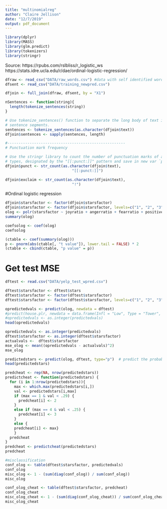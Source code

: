 ```yaml
---
title: "multinomialreg"
author: "Claire Jellison"
date: "12/7/2019"
output: pdf_document
---
```


```r
library(dplyr)
library(MASS)
library(glm.predict)
library(tokenizers)
library(stringr)
```

Source: https://rpubs.com/rslbliss/r_logistic_ws
https://stats.idre.ucla.edu/r/dae/ordinal-logistic-regression/

```r
dfraw <- read_csv("DATA/raw_words.csv") #data with self identified words 
dfsent <- read_csv("DATA/training_newpred.csv")
```

```r
dfjoin <- full_join(dfraw, dfsent, by = "X1")
```

```r

nSentences <- function(string){
  length(tokenize_sentences(string))
}

# Use tokenize_sentences() function to separate the long body of text into
# sentence segments. 
sentences <- tokenize_sentences(as.character(dfjoin$text))
dfjoin$sentences <- sapply(sentences, length)

#-----------------------------------------------------
# Punctuation mark frequency

# Use the stringr library to count the number of punctuation marks of all
# types, designated by the "[[:punct:]]" pattern and save in new var `punct`.
dfjoin$punct <- str_count(as.character(dfjoin$text),
                              "[[:punct:]]")

dfjoin$exclaim <- str_count(as.character(dfjoin$text),
                              "!")
```

#Ordinal logistic regression
```r
dfjoin$starsfactor <- factor(dfjoin$starsfactor)
dfjoin$starsfactor <- factor(dfjoin$starsfactor, levels=c("1", "2", "3", "4", "5"), ordered=TRUE)
olog <- polr(starsfactor ~ joyratio + angerratio + fearratio + positiveratio + negativeratio + surpriseratio + disgustratio + trustratio + anticipationratio + sentences + punct + nwords + exclaim , data = dfjoin)
summary(olog)
```

```r
coefsolog <- coef(olog)
coefsolog
```


```r
(ctable <- coef(summary(olog)))
p <- pnorm(abs(ctable[, "t value"]), lower.tail = FALSE) * 2
(ctable <- cbind(ctable, "p value" = p))

```


# Get test MSE 

```r
dftest <- read.csv("DATA/yelp_test_wpred.csv")
```

```r
dftest$starsfactor <- dftest$stars
dftest$starsfactor <- factor(dftest$starsfactor)
dftest$starsfactor <- factor(dftest$starsfactor, levels=c("1", "2", "3", "4", "5"), ordered=TRUE)
```

```r
opredictedvals <- predict(olog, newdata = dftest)
#predict(house.plr, newdata = data.frame(Infl = "Low", Type = "Tower", Cont = "Low"))
#opredictedvals <- as.integer(predictedvals)
head(opredictedvals)
```


```r
opredictedvals <- as.integer(predictedvals)
dftest$starsfactor <- as.integer(dftest$starsfactor)
actualvals <-  dftest$starsfactor
mse_olog <- mean((opredictedvals - actualvals)^2)
mse_olog
```


```r
predictedstars <- predict(olog, dftest, type="p")  # predict the probabilites
head(predictedstars)
```

```r
predcheat <- rep(NA, nrow(predictedstars))
predictcheat <- function(predictedstars) { 
  for (i in 1:nrow(predictedstars)){
    max <- which.max(predictedstars[i,])
    val <- predictedstars[i,max]
    if (max == 1 & val < .29) { 
      predcheat[i] <- 2
    }
    else if (max == 4 & val < .25) { 
      predcheat[i] <- 3
    }
    else {
    predcheat[i] <- max}
    }
  predcheat
}
predcheat <- predictcheat(predictedstars)
predcheat
```



```r
#misclassification
conf_olog <- table(dftest$starsfactor, predictedvals)
conf_olog
misc_olog <- 1 - (sum(diag(conf_olog)) / sum(conf_olog))
misc_olog
```


```r
conf_olog_cheat <- table(dftest$starsfactor, predcheat)
conf_olog_cheat
misc_olog_cheat <- 1 - (sum(diag(conf_olog_cheat)) / sum(conf_olog_cheat))
misc_olog_cheat
```

